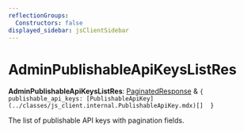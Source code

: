 ```yaml
---
reflectionGroups:
  Constructors: false
displayed_sidebar: jsClientSidebar
---
```



# AdminPublishableApiKeysListRes

 **AdminPublishableApiKeysListRes**: [PaginatedResponse](../interfaces/js_client.internal.PaginatedResponse.mdx) & ``{ publishable_api_keys: [PublishableApiKey](../classes/js_client.internal.PublishableApiKey.mdx)[]  }``

The list of publishable API keys with pagination fields.
